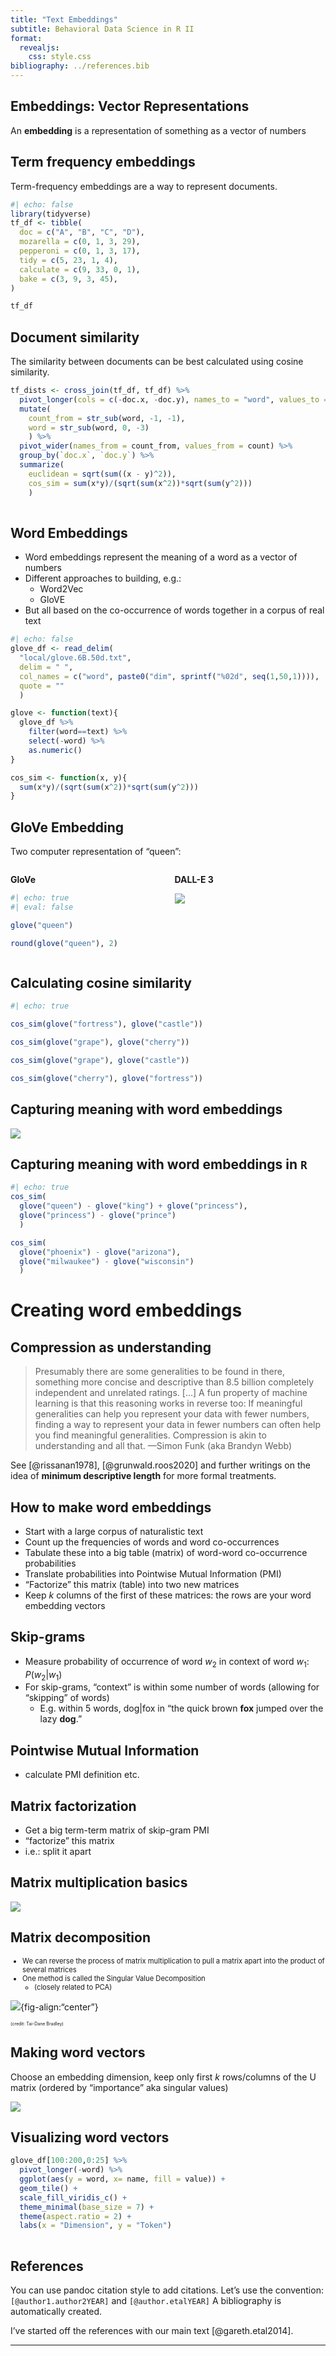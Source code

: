 ```yaml
---
title: "Text Embeddings"
subtitle: Behavioral Data Science in R II
format: 
  revealjs:
    css: style.css
bibliography: ../references.bib
---
```


## Embeddings: Vector Representations

An **embedding** is a representation of something as a vector of numbers

## Term frequency embeddings

Term-frequency embeddings are a way to represent documents.

```r
#| echo: false
library(tidyverse)
tf_df <- tibble(
  doc = c("A", "B", "C", "D"),
  mozarella = c(0, 1, 3, 29),
  pepperoni = c(0, 1, 3, 17),
  tidy = c(5, 23, 1, 4),
  calculate = c(9, 33, 0, 1),
  bake = c(3, 9, 3, 45),
)

tf_df
```

## Document similarity

The similarity between documents can be best calculated using cosine similarity.

```r
tf_dists <- cross_join(tf_df, tf_df) %>% 
  pivot_longer(cols = c(-doc.x, -doc.y), names_to = "word", values_to = "count") %>% 
  mutate(
    count_from = str_sub(word, -1, -1),
    word = str_sub(word, 0, -3)
    ) %>% 
  pivot_wider(names_from = count_from, values_from = count) %>% 
  group_by(`doc.x`, `doc.y`) %>% 
  summarize(
    euclidean = sqrt(sum((x - y)^2)),
    cos_sim = sum(x*y)/(sqrt(sum(x^2))*sqrt(sum(y^2)))
    )
  
```

## Word Embeddings

- Word embeddings represent the meaning of a word as a vector of numbers
- Different approaches to building, e.g.:
  - Word2Vec
  - GloVE
- But all based on the co-occurrence of words together in a corpus of real text

```r
#| echo: false
glove_df <- read_delim(
  "local/glove.6B.50d.txt", 
  delim = " ",
  col_names = c("word", paste0("dim", sprintf("%02d", seq(1,50,1)))),
  quote = ""
  )

glove <- function(text){
  glove_df %>% 
    filter(word==text) %>% 
    select(-word) %>% 
    as.numeric()
}

cos_sim <- function(x, y){
  sum(x*y)/(sqrt(sum(x^2))*sqrt(sum(y^2)))
}

```

## GloVe Embedding

Two computer representation of "queen":

:::: {.columns}
::: {.column width="50%"}

**GloVe**

```r
#| echo: true
#| eval: false

glove("queen")
```

```r
round(glove("queen"), 2)
```
:::
::: {.column width="50%"}

**DALL-E 3**

![](../imgs/queen - DALL·E 2024-03-09.webp)
:::
::::


## Calculating cosine similarity

```r
#| echo: true

cos_sim(glove("fortress"), glove("castle"))

cos_sim(glove("grape"), glove("cherry"))

cos_sim(glove("grape"), glove("castle"))

cos_sim(glove("cherry"), glove("fortress"))
```


## Capturing meaning with word embeddings

![](../imgs/glove-example.png)


## Capturing meaning with word embeddings in `R`

```r
#| echo: true
cos_sim(
  glove("queen") - glove("king") + glove("princess"),
  glove("princess") - glove("prince")
  )

cos_sim(
  glove("phoenix") - glove("arizona"),
  glove("milwaukee") - glove("wisconsin")
  )
```

# Creating word embeddings

## Compression as understanding

> Presumably there are some generalities to be found in there, something more concise and descriptive than 8.5 billion completely independent and unrelated ratings. [...] A fun property of machine learning is that this reasoning works in reverse too: If meaningful generalities can help you represent your data with fewer numbers, finding a way to represent your data in fewer numbers can often help you find meaningful generalities. Compression is akin to understanding and all that. ---Simon Funk (aka Brandyn Webb)

::: callout-tip
See [@rissanan1978], [@grunwald.roos2020] and further writings on the idea of **minimum descriptive length** for more formal treatments.
:::

## How to make word embeddings

- Start with a large corpus of naturalistic text
- Count up the frequencies of words and word co-occurrences
- Tabulate these into a big table (matrix) of word-word co-occurrence probabilities 
- Translate probabilities into Pointwise Mutual Information (PMI)
- "Factorize" this matrix (table) into two new matrices
- Keep $k$ columns of the first of these matrices: the rows are your word embedding vectors

## Skip-grams

- Measure probability of occurrence of word $w_2$ in context of word $w_1$: $P(w_2|w_1)$
- For skip-grams, "context" is within some number of words (allowing for "skipping" of words)
  - E.g. within 5 words, $\text{dog}|\text{fox}$ in  "the quick brown **fox** jumped over the lazy **dog**."
  
## Pointwise Mutual Information

- calculate PMI
definition
etc.

## Matrix factorization

- Get a big term-term matrix of skip-gram PMI
- "factorize" this matrix
- i.e.: split it apart

## Matrix multiplication basics

![](../imgs/matrix-mult-demo.png)

## Matrix decomposition
::: {style="font-size: 80%;"}

- We can reverse the process of matrix multiplication to pull a matrix apart into the product of several matrices
- One method is called the Singular Value Decomposition
  - (closely related to PCA)

:::

![](../imgs/svd-example-tai-dane-bradley.jpg){fig-align:"center"}

::: {style="font-size: 50%;"}
(credit: Tai-Dane Bradley)
:::


## Making word vectors

Choose an embedding dimension, keep only first $k$ rows/columns of the U matrix (ordered by "importance" aka singular values)

![](../imgs/building-word-vecs.png)

## Visualizing word vectors

```r
glove_df[100:200,0:25] %>% 
  pivot_longer(-word) %>% 
  ggplot(aes(y = word, x= name, fill = value)) +
  geom_tile() +
  scale_fill_viridis_c() +
  theme_minimal(base_size = 7) +
  theme(aspect.ratio = 2) +
  labs(x = "Dimension", y = "Token")
  
```


## References

You can use pandoc citation style to add citations. Let's use the convention: `[@author1.author2YEAR]` and `[@author.etalYEAR]` A bibliography is automatically created.

I've started off the references with our main text [@gareth.etal2014]. 

---
